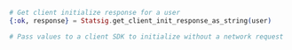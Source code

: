 ```elixir
# Get client initialize response for a user
{:ok, response} = Statsig.get_client_init_response_as_string(user)

# Pass values to a client SDK to initialize without a network request
```
